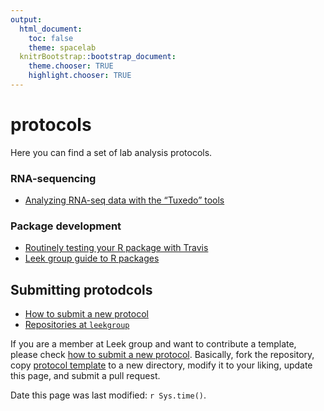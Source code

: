 ```yaml
---
output:
  html_document:
    toc: false
    theme: spacelab
  knitrBootstrap::bootstrap_document:
    theme.chooser: TRUE
    highlight.chooser: TRUE
---
```


protocols
=========

Here you can find a set of lab analysis protocols.


### RNA-sequencing
* [Analyzing RNA-seq data with the "Tuxedo" tools](tophat_cufflinks/)

### Package development
* [Routinely testing your R package with Travis](travis_bioc_devel/)
* [Leek group guide to R packages](https://github.com/jtleek/rpackages)

## Submitting protodcols
* [How to submit a new protocol](submit_protocol/)
* [Repositories at `leekgroup`](leekgroup_repo/)



If you are a member at Leek group and want to contribute a template, please check [how to submit a new protocol](submit_protocol/). Basically, fork the repository, copy [protocol template](protocol_template/) to a new directory, modify it to your liking, update this page, and submit a pull request.


Date this page was last modified: `r Sys.time()`.
